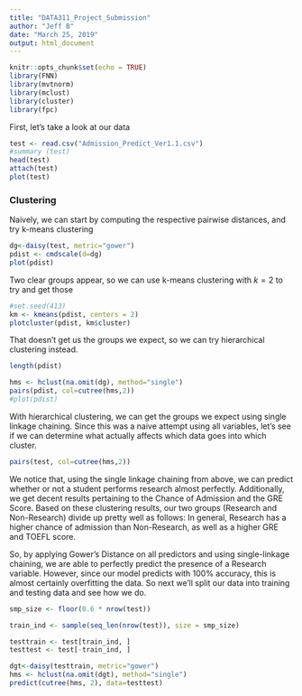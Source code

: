 ```yaml
---
title: "DATA311_Project_Submission"
author: "Jeff B"
date: "March 25, 2019"
output: html_document
---
```


```r
knitr::opts_chunk$set(echo = TRUE)
library(FNN)
library(mvtnorm)
library(mclust)
library(cluster)
library(fpc)
```

First, let's take a look at our data
```r
test <- read.csv("Admission_Predict_Ver1.1.csv")
#summary (test)
head(test)
attach(test)
plot(test)
```

### Clustering

Naively, we can start by computing the respective pairwise distances, and try k-means clustering 
```r
dg<-daisy(test, metric="gower")
pdist <- cmdscale(d=dg)
plot(pdist)
```

Two clear groups appear, so we can use k-means clustering with $k=2$ to try and get those
```r
#set.seed(413)
km <- kmeans(pdist, centers = 2)
plotcluster(pdist, km$cluster)
```

That doesn't get us the groups we expect, so we can try hierarchical clustering instead.

```r
length(pdist)
```
```r
hms <- hclust(na.omit(dg), method="single")
pairs(pdist, col=cutree(hms,2))
#plot(pdist)
```
With hierarchical clustering, we can get the groups we expect using single linkage chaining. Since this was a naive attempt using all variables, let's see if we can determine what actually affects which data goes into which cluster. 
```r
pairs(test, col=cutree(hms,2))
```
We notice that, using the single linkage chaining from above, we can predict whether or not a student performs research almost perfectly. Additionally, we get decent results pertaining to the Chance of Admission and the GRE Score. Based on these clustering results, our two groups (Research and Non-Research) divide up pretty well as follows: In general, Research has a higher chance of admission than Non-Research, as well as a higher GRE and TOEFL score. 

So, by applying Gower's Distance on all predictors and using single-linkage chaining, we are able to perfectly predict the presence of a Research variable. However, since our model predicts with 100% accuracy, this is almost certainly overfitting the data. So next we'll split our data into training and testing data and see how we do.
```r
smp_size <- floor(0.6 * nrow(test))

train_ind <- sample(seq_len(nrow(test)), size = smp_size)

testtrain <- test[train_ind, ]
testtest <- test[-train_ind, ]

dgt<-daisy(testtrain, metric="gower")
hms <- hclust(na.omit(dgt), method="single")
predict(cutree(hms, 2), data=testtest)
```



